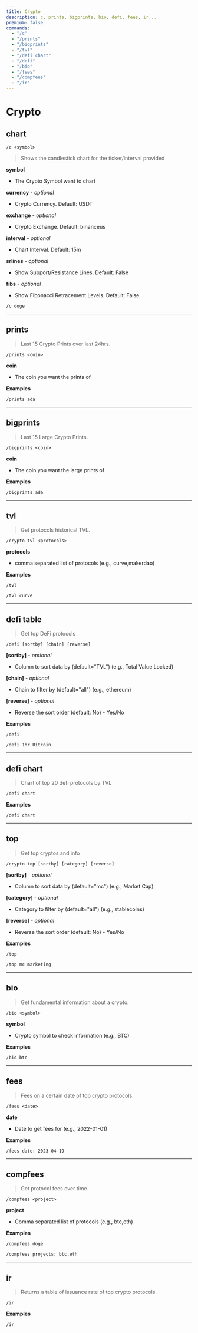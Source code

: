 ```yaml
---
title: Crypto
description: c, prints, bigprints, bio, defi, fees, ir...
premium: false
commands:
  - "/c"
  - "/prints"
  - "/bigprints"
  - "/tvl"
  - "/defi chart"
  - "/defi"
  - "/bio"
  - "/fees"
  - "/compfees"
  - "/ir"
---
```


# Crypto

## chart

```format
/c <symbol>
```

> Shows the candlestick chart for the ticker/interval provided

**symbol**
  - The Crypto Symbol want to chart

**currency** - _optional_
  - Crypto Currency. Default: USDT

**exchange** - _optional_
  - Crypto Exchange. Default: binanceus

**interval** - _optional_
  - Chart Interval. Default: 15m

**srlines** - _optional_
  - Show Support/Resistance Lines. Default: False

**fibs** - _optional_
  - Show Fibonacci Retracement Levels. Default: False


```format
/c doge
```

---

## prints

> Last 15 Crypto Prints over last 24hrs.

```format
/prints <coin>
```

**coin**
  - The coin you want the prints of

**Examples**

```
/prints ada
```

---

## bigprints

> Last 15 Large Crypto Prints.

```format
/bigprints <coin>
```

**coin**
  - The coin you want the large prints of

**Examples**

```
/bigprints ada
```

---

## tvl

> Get protocols historical TVL.

```format
/crypto tvl <protocols>
```

**protocols**
  - comma separated list of protocols (e.g., curve,makerdao)

**Examples**

```
/tvl
```
```
/tvl curve
```

---

## defi table

> Get top DeFi protocols

```format
/defi [sortby] [chain] [reverse]
```

**[sortby]** - _optional_

- Column to sort data by (default="TVL") (e.g., Total Value Locked)

**[chain]** - _optional_

- Chain to filter by (default="all") (e.g., ethereum)

**[reverse]** - _optional_

- Reverse the sort order (default: No) - Yes/No

**Examples**

```
/defi
```

```
/defi 1hr Bitcoin
```

---


## defi chart

> Chart of top 20 defi protocols by TVL

```format
/defi chart
```

**Examples**

```
/defi chart
```

---

## top

> Get top cryptos and info

```format
/crypto top [sortby] [category] [reverse]
```

**[sortby]** - _optional_

- Column to sort data by (default="mc") (e.g., Market Cap)

**[category]** - _optional_

- Category to filter by (default="all") (e.g., stablecoins)

**[reverse]** - _optional_

- Reverse the sort order (default: No) - Yes/No

**Examples**

```
/top
```

```
/top mc marketing
```

---

## bio

> Get fundamental information about a crypto.

```format
/bio <symbol>
```

**symbol**
  - Crypto symbol to check information (e.g., BTC)

**Examples**

```
/bio btc
```

---

## fees

> Fees on a certain date of top crypto protocols

```format
/fees <date>
```

**date**
  - Date to get fees for (e.g., 2022-01-01)

**Examples**

```
/fees date: 2023-04-19
```

---

## compfees

> Get protocol fees over time.

```format
/compfees <project>
```

**project**
  - Comma separated list of protocols (e.g., btc,eth)

**Examples**

```
/compfees doge
```

```
/compfees projects: btc,eth
```


---

## ir

> Returns a table of issuance rate of top crypto protocols.

```format
/ir
```

**Examples**

```
/ir
```
